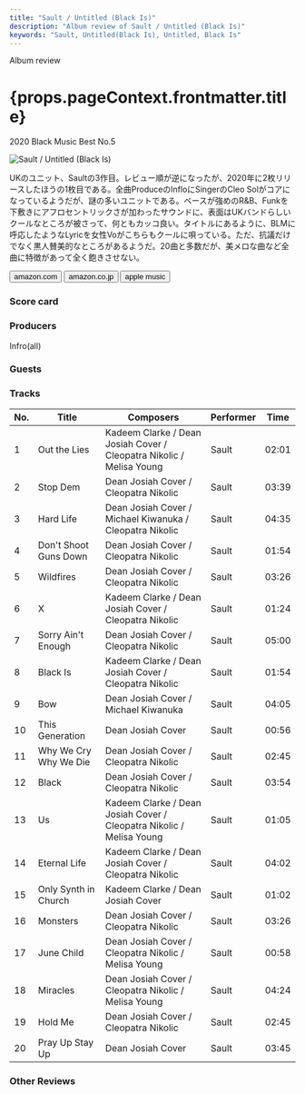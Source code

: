 ```yaml
---
title: "Sault / Untitled (Black Is)"
description: "Album review of Sault / Untitled (Black Is)"
keywords: "Sault, Untitled(Black Is), Untitled, Black Is"
---
```






<p className="largeP">Album review</p>
<h1 className="h1--no--margin">{props.pageContext.frontmatter.title}</h1>
<p className="largeP">
  <Link to="/best50/2020/">2020 Black Music Best No.5</Link>
</p>

<Row  className="image-card-group">
	<Column colMd={"3"} colLg={"4"} noGutterMdLeft="">
       <ImageCard>

![Sault / Untitled (Black Is)](../../images/cd/sault2L.jpg)

</ImageCard>
	</Column>
	<Column colMd={"4"} colLg={"8"} noGutterMdLeft="">
	<p>
	UKのユニット、Saultの3作目。レビュー順が逆になったが、2020年に2枚リリースしたほうの1枚目である。全曲ProduceのInfloにSingerのCleo Solがコアになっているようだが、謎の多いユニットである。ベースが強めのR&B、Funkを下敷きにアフロセントリックさが加わったサウンドに、表面はUKバンドらしいクールなところが被さって、何ともカッコ良い。タイトルにあるように、BLMに呼応したようなLyricを女性Voがこちらもクールに唄っている。ただ、抗議だけでなく黒人賛美的なところがあるようだ。20曲と多数だが、美メロな曲など全曲に特徴があって全く飽きさせない。
	</p>
	<div>
	  <Button className="button-right-mergin"  href="https://amzn.to/3h0Fix0" kind="primary" size="small" renderIcon={ArrowUpRight24}>
      amazon.com
    </Button>
    <Button className="button-right-mergin"  href="https://amzn.to/3h3iL2E" kind="secondary" size="small" renderIcon={ArrowUpRight24}>
      amazon.co.jp
    </Button>
		<Button className="button-right-mergin"  href="https://apple.co/2Wrmfmh" kind="tertiary" size="small" renderIcon={ArrowUpRight24}>
      apple music
    </Button>
	</div>
	</Column>
</Row>
<Row >
	<Column colMd={"4"} colLg={"4"} noGutterMdLeft="">
<div>
  <h3>Score card</h3>
	<SliderJS1 value="5" />
  <SliderJS2 value="2" />
	<SliderJS3 value="1" />
  <SliderJS4 value="9" />
</div>
</Column>
<Column colMd={"8"} colLg={"8"} noGutterMdLeft="">
<div>
<h3>Producers</h3>
<p>
Infro(all)
</p>
<h3>Guests</h3>
<p>
</p>
</div>
</Column>
</Row>

<h3>Tracks</h3>

| No. | Title                 | Composers                                                            | Performer | Time  |
| --- | --------------------- | -------------------------------------------------------------------- | --------- | ----- |
| 1   | Out the Lies          | Kadeem Clarke / Dean Josiah Cover / Cleopatra Nikolic / Melisa Young | Sault     | 02:01 |
| 2   | Stop Dem              | Dean Josiah Cover / Cleopatra Nikolic                                | Sault     | 03:39 |
| 3   | Hard Life             | Dean Josiah Cover / Michael Kiwanuka / Cleopatra Nikolic             | Sault     | 04:35 |
| 4   | Don't Shoot Guns Down | Dean Josiah Cover / Cleopatra Nikolic                                | Sault     | 01:54 |
| 5   | Wildfires             | Dean Josiah Cover / Cleopatra Nikolic                                | Sault     | 03:26 |
| 6   | X                     | Kadeem Clarke / Dean Josiah Cover / Cleopatra Nikolic                | Sault     | 01:24 |
| 7   | Sorry Ain't Enough    | Dean Josiah Cover / Cleopatra Nikolic                                | Sault     | 05:00 |
| 8   | Black Is              | Kadeem Clarke / Dean Josiah Cover / Cleopatra Nikolic                | Sault     | 01:54 |
| 9   | Bow                   | Dean Josiah Cover / Michael Kiwanuka                                 | Sault     | 04:05 |
| 10  | This Generation       | Dean Josiah Cover                                                    | Sault     | 00:56 |
| 11  | Why We Cry Why We Die | Dean Josiah Cover / Cleopatra Nikolic                                | Sault     | 02:45 |
| 12  | Black                 | Dean Josiah Cover / Cleopatra Nikolic                                | Sault     | 03:54 |
| 13  | Us                    | Kadeem Clarke / Dean Josiah Cover / Cleopatra Nikolic / Melisa Young | Sault     | 01:05 |
| 14  | Eternal Life          | Kadeem Clarke / Dean Josiah Cover / Cleopatra Nikolic                | Sault     | 04:02 |
| 15  | Only Synth in Church  | Kadeem Clarke / Dean Josiah Cover                                    | Sault     | 01:02 |
| 16  | Monsters              | Dean Josiah Cover / Cleopatra Nikolic                                | Sault     | 03:26 |
| 17  | June Child            | Dean Josiah Cover / Cleopatra Nikolic / Melisa Young                 | Sault     | 00:58 |
| 18  | Miracles              | Dean Josiah Cover / Cleopatra Nikolic / Melisa Young                 | Sault     | 04:24 |
| 19  | Hold Me               | Dean Josiah Cover / Cleopatra Nikolic                                | Sault     | 02:45 |
| 20  | Pray Up Stay Up       | Dean Josiah Cover                                                    | Sault     | 03:45 |

<h3>Other Reviews</h3>

<Row>
  <Column colMd={3} colLg={3} noGutterMdLeft>
    <Review1 />
  </Column>
</Row>
